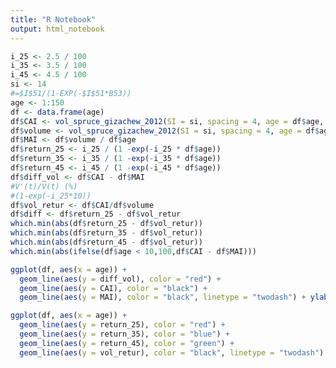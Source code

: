 ```yaml
---
title: "R Notebook"
output: html_notebook
---
```


```r
i_25 <- 2.5 / 100
i_35 <- 3.5 / 100
i_45 <- 4.5 / 100
si <- 14
#=$I$51/(1-EXP(-$I$51*B53))
age <- 1:150
df <- data.frame(age)
df$CAI <- vol_spruce_gizachew_2012(SI = si, spacing = 4, age = df$age, method = "CAI")
df$volume <- vol_spruce_gizachew_2012(SI = si, spacing = 4, age = df$age, method = "Volume")
df$MAI <- df$volume / df$age
df$return_25 <- i_25 / (1 -exp(-i_25 * df$age))
df$return_35 <- i_35 / (1 -exp(-i_35 * df$age))
df$return_45 <- i_45 / (1 -exp(-i_45 * df$age))
df$diff_vol <- df$CAI - df$MAI
#V'(t)/V(t) (%)
#(1-exp(-i_25*10))
df$vol_retur <- df$CAI/df$volume
df$diff <- df$return_25 - df$vol_retur
which.min(abs(df$return_25 - df$vol_retur))
which.min(abs(df$return_35 - df$vol_retur))
which.min(abs(df$return_45 - df$vol_retur))
which.min(abs(ifelse(df$age < 10,100,df$CAI - df$MAI)))
```

```r
ggplot(df, aes(x = age)) +
  geom_line(aes(y = diff_vol), color = "red") +
  geom_line(aes(y = CAI), color = "black") +
  geom_line(aes(y = MAI), color = "black", linetype = "twodash") + ylab("m3/ha/år") + xlab("Alder") +  xlim(0, 110)

```

```r
ggplot(df, aes(x = age)) +
  geom_line(aes(y = return_25), color = "red") +
  geom_line(aes(y = return_35), color = "blue") +
  geom_line(aes(y = return_45), color = "green") +
  geom_line(aes(y = vol_retur), color = "black", linetype = "twodash") + ylab("%") + xlab("Alder") +  ylim(0, .1)
```

